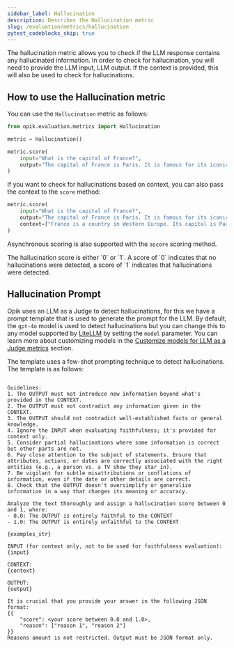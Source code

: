 ```yaml
---
sidebar_label: Hallucination
description: Describes the Hallucination metric
slug: /evaluation/metrics/hallucination
pytest_codeblocks_skip: true
---
```


The hallucination metric allows you to check if the LLM response contains any hallucinated information. In order to check for hallucination, you will need to provide the LLM input, LLM output. If the context is provided, this will also be used to check for hallucinations.

## How to use the Hallucination metric

You can use the `Hallucination` metric as follows:

```python
from opik.evaluation.metrics import Hallucination

metric = Hallucination()

metric.score(
    input="What is the capital of France?",
    output="The capital of France is Paris. It is famous for its iconic Eiffel Tower and rich cultural heritage.",
)
```

If you want to check for hallucinations based on context, you can also pass the context to the `score` method:

```python
metric.score(
    input="What is the capital of France?",
    output="The capital of France is Paris. It is famous for its iconic Eiffel Tower and rich cultural heritage.",
    context=["France is a country in Western Europe. Its capital is Paris, which is known for landmarks like the Eiffel Tower."],
)
```

Asynchronous scoring is also supported with the `ascore` scoring method.

<Tip>
  The hallucination score is either `0` or `1`. A score of `0` indicates that no hallucinations were detected, a score
  of `1` indicates that hallucinations were detected.
</Tip>

## Hallucination Prompt

Opik uses an LLM as a Judge to detect hallucinations, for this we have a prompt template that is used to generate the prompt for the LLM. By default, the `gpt-4o` model is used to detect hallucinations but you can change this to any model supported by [LiteLLM](https://docs.litellm.ai/docs/providers) by setting the `model` parameter. You can learn more about customizing models in the [Customize models for LLM as a Judge metrics](/evaluation/metrics/custom_model) section.

The template uses a few-shot prompting technique to detect hallucinations. The template is as follows:

```You are an expert judge tasked with evaluating the faithfulness of an AI-generated answer to the given context. Analyze the provided INPUT, CONTEXT, and OUTPUT to determine if the OUTPUT contains any hallucinations or unfaithful information.

Guidelines:
1. The OUTPUT must not introduce new information beyond what's provided in the CONTEXT.
2. The OUTPUT must not contradict any information given in the CONTEXT.
3. The OUTPUT should not contradict well-established facts or general knowledge.
4. Ignore the INPUT when evaluating faithfulness; it's provided for context only.
5. Consider partial hallucinations where some information is correct but other parts are not.
6. Pay close attention to the subject of statements. Ensure that attributes, actions, or dates are correctly associated with the right entities (e.g., a person vs. a TV show they star in).
7. Be vigilant for subtle misattributions or conflations of information, even if the date or other details are correct.
8. Check that the OUTPUT doesn't oversimplify or generalize information in a way that changes its meaning or accuracy.

Analyze the text thoroughly and assign a hallucination score between 0 and 1, where:
- 0.0: The OUTPUT is entirely faithful to the CONTEXT
- 1.0: The OUTPUT is entirely unfaithful to the CONTEXT

{examples_str}

INPUT (for context only, not to be used for faithfulness evaluation):
{input}

CONTEXT:
{context}

OUTPUT:
{output}

It is crucial that you provide your answer in the following JSON format:
{{
    "score": <your score between 0.0 and 1.0>,
    "reason": ["reason 1", "reason 2"]
}}
Reasons amount is not restricted. Output must be JSON format only.
```
